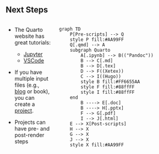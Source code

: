 ## Next Steps

:::: {.columns}
::: {.column width="25%"}
- The Quarto website has great tutorials:
    - [Jupyter](https://quarto.org/docs/get-started/hello/jupyter.html)
    - [VSCode](https://quarto.org/docs/get-started/hello/vscode.html)

- If you have multiple input files (e.g., [blog](https://www.meyerperin.com) or book), you can create a [project](https://quarto.org/docs/projects/quarto-projects.html).

- Projects can have pre- and post-render steps
:::
::: {.column width="75%"}
```mermaid
graph TD
    P[Pre-scripts] --> Q
    style P fill:#AA99FF
    Q[.qmd] --> A
    subgraph Quarto
        A[.ipynb] --> B(("Pandoc"))
        B --> C[.md]
        B --> D[.tex] 
        D --> F((Xetex))
        C --> I((Hugo))
        style B fill:#FF6655AA
        style F fill:#88ffFF
        style I fill:#88ffFF
    end
        B ----> E[.doc]
        B ----> H[.pptx]
        F --> G[.pdf]
        I --> J[.html]
    E --> X[Post-scripts]
    H --> X
    G --> X
    J --> X
    style X fill:#AA99FF
```
:::
::::